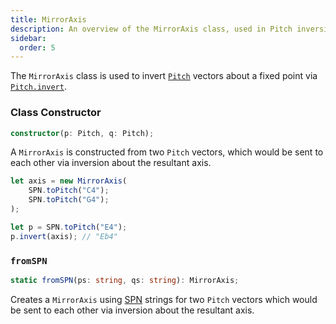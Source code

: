 ```yaml
---
title: MirrorAxis
description: An overview of the MirrorAxis class, used in Pitch inversion.
sidebar:
  order: 5
---
```


The `MirrorAxis` class is used to invert [`Pitch`](/js/pitch) vectors about a fixed point via [`Pitch.invert`](/js/pitch/#invert).

### Class Constructor

```ts
constructor(p: Pitch, q: Pitch);
```

A `MirrorAxis` is constructed from two `Pitch` vectors, which would be sent to each other via inversion about the resultant axis.

```ts
let axis = new MirrorAxis(
    SPN.toPitch("C4");
    SPN.toPitch("G4");
);

let p = SPN.toPitch("E4");
p.invert(axis); // "Eb4"
```

### `fromSPN`

```ts
static fromSPN(ps: string, qs: string): MirrorAxis;
```

Creates a `MirrorAxis` using [SPN](https://en.wikipedia.org/wiki/Scientific_pitch_notation) strings for two `Pitch` vectors which would be sent to each other via inversion about the resultant axis.
